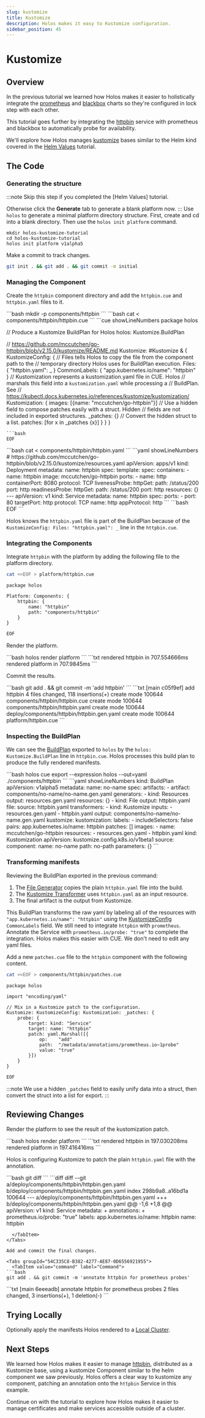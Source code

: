 ```yaml
---
slug: kustomize
title: Kustomize
description: Holos makes it easy to Kustomize configuration.
sidebar_position: 45
---
```



# Kustomize

## Overview

In the previous tutorial we learned how Holos makes it easier to holistically
integrate the [prometheus] and [blackbox] charts so they're configured in lock
step with each other.

This tutorial goes further by integrating the [httpbin] service with prometheus
and blackbox to automatically probe for availability.

We'll explore how Holos manages [kustomize] bases similar to the Helm kind
covered in the [Helm Values] tutorial.

## The Code

### Generating the structure

<Tabs>
  <TabItem value="optional" label="Optional">
:::note Skip this step if you completed the [Helm Values] tutorial.

Otherwise click the **Generate** tab to generate a blank platform now.
:::
  </TabItem>
  <TabItem value="generate" label="Generate">
Use `holos` to generate a minimal platform directory structure.  First, create
and cd into a blank directory. Then use the `holos init platform` command.

```shell
mkdir holos-kustomize-tutorial
cd holos-kustomize-tutorial
holos init platform v1alpha5
```

Make a commit to track changes.

```bash
git init . && git add . && git commit -m initial
```

  </TabItem>
</Tabs>

### Managing the Component

Create the `httpbin` component directory and add the `httpbin.cue` and
`httpbin.yaml` files to it.

<Tabs groupId="800C3AE7-E7F8-4AFC-ABF1-6AFECD945958">
  <TabItem value="setup" label="Setup">
```bash
mkdir -p components/httpbin
```
  </TabItem>
  <TabItem value="components/httpbin/httpbin.cue" label="httpbin.cue">
```bash
cat <<EOF > components/httpbin/httpbin.cue
```
```cue showLineNumbers
package holos

// Produce a Kustomize BuildPlan for Holos
holos: Kustomize.BuildPlan

// https://github.com/mccutchen/go-httpbin/blob/v2.15.0/kustomize/README.md
Kustomize: #Kustomize & {
	KustomizeConfig: {
		// Files tells Holos to copy the file from the component path to the
		// temporary directory Holos uses for BuildPlan execution.
		Files: {
			"httpbin.yaml": _
		}
		CommonLabels: {
			"app.kubernetes.io/name": "httpbin"
		}
		// Kustomization represents a kustomization.yaml file in CUE.  Holos
		// marshals this field into a `kustomization.yaml` while processing a
		// BuildPlan.  See
		// https://kubectl.docs.kubernetes.io/references/kustomize/kustomization/
		Kustomization: {
			images: [{name: "mccutchen/go-httpbin"}]
			// Use a hidden field to compose patches easily with a struct.  Hidden
			// fields are not included in exported structures.
			_patches: {}
			// Convert the hidden struct to a list.
			patches: [for x in _patches {x}]
		}
	}
}
```
```bash
EOF
```
  </TabItem>
  <TabItem value="components/httpbin/httpbin.yaml" label="httpbin.yaml">
```bash
cat <<EOF > components/httpbin/httpbin.yaml
```
```yaml showLineNumbers
# https://github.com/mccutchen/go-httpbin/blob/v2.15.0/kustomize/resources.yaml
apiVersion: apps/v1
kind: Deployment
metadata:
  name: httpbin
spec:
  template:
    spec:
      containers:
        - name: httpbin
          image: mccutchen/go-httpbin
          ports:
            - name: http
              containerPort: 8080
              protocol: TCP
          livenessProbe:
            httpGet:
              path: /status/200
              port: http
          readinessProbe:
            httpGet:
              path: /status/200
              port: http
          resources: {}
---
apiVersion: v1
kind: Service
metadata:
  name: httpbin
spec:
  ports:
    - port: 80
      targetPort: http
      protocol: TCP
      name: http
      appProtocol: http
```
```bash
EOF
```
  </TabItem>
</Tabs>

Holos knows the `httpbin.yaml` file is part of the BuildPlan because of the
`KustomizeConfig: Files: "httpbin.yaml": _` line in the `httpbin.cue`.

### Integrating the Components

Integrate `httpbin` with the platform by adding the following file to the
platform directory.

```bash
cat <<EOF > platform/httpbin.cue
```
```cue showLineNumbers
package holos

Platform: Components: {
	httpbin: {
		name: "httpbin"
		path: "components/httpbin"
	}
}
```
```bash
EOF
```

Render the platform.

<Tabs groupId="B120D5D1-0EAB-41E0-AD21-15526EBDD53D">
  <TabItem value="command" label="Command">
```bash
holos render platform
```
  </TabItem>
  <TabItem value="output" label="Output">
```txt
rendered httpbin in 707.554666ms
rendered platform in 707.9845ms
```
  </TabItem>
</Tabs>

Commit the results.

<Tabs groupId="446CC550-A634-45C0-BEC7-992E5C56D4FA">
  <TabItem value="command" label="Command">
```bash
git add . && git commit -m 'add httpbin'
```
  </TabItem>
  <TabItem value="output" label="Output">
```txt
[main c05f9ef] add httpbin
 4 files changed, 118 insertions(+)
 create mode 100644 components/httpbin/httpbin.cue
 create mode 100644 components/httpbin/httpbin.yaml
 create mode 100644 deploy/components/httpbin/httpbin.gen.yaml
 create mode 100644 platform/httpbin.cue
```
  </TabItem>
</Tabs>

### Inspecting the BuildPlan

We can see the [BuildPlan] exported to `holos` by the `holos:
Kustomize.BuildPlan` line in `httpbin.cue`.  Holos processes this build plan to
produce the fully rendered manifests.

<Tabs groupId="DD697D65-5BEC-4B92-BB33-59BE4FEC112F">
  <TabItem value="command" label="Command">
```bash
holos cue export --expression holos --out=yaml ./components/httpbin
```
  </TabItem>
  <TabItem value="output" label="Output">
```yaml showLineNumbers
kind: BuildPlan
apiVersion: v1alpha5
metadata:
  name: no-name
spec:
  artifacts:
    - artifact: components/no-name/no-name.gen.yaml
      generators:
        - kind: Resources
          output: resources.gen.yaml
          resources: {}
        - kind: File
          output: httpbin.yaml
          file:
            source: httpbin.yaml
      transformers:
        - kind: Kustomize
          inputs:
            - resources.gen.yaml
            - httpbin.yaml
          output: components/no-name/no-name.gen.yaml
          kustomize:
            kustomization:
              labels:
                - includeSelectors: false
                  pairs:
                    app.kubernetes.io/name: httpbin
              patches: []
              images:
                - name: mccutchen/go-httpbin
              resources:
                - resources.gen.yaml
                - httpbin.yaml
              kind: Kustomization
              apiVersion: kustomize.config.k8s.io/v1beta1
source:
  component:
    name: no-name
    path: no-path
    parameters: {}
```
  </TabItem>
</Tabs>

### Transforming manifests

Reviewing the BuildPlan exported in the previous command:

1. The [File Generator] copies the plain `httpbin.yaml` file into the build.
2. The [Kustomize Transformer] uses `httpbin.yaml` as an input resource.
3. The final artifact is the output from Kustomize.

This BuildPlan transforms the raw yaml by labeling all of the resources with
`"app.kubernetes.io/name": "httpbin"` using the [KustomizeConfig] `CommonLabels`
field.  We still need to integrate `httpbin` with `prometheus`.   Annotate the
Service with `prometheus.io/probe: "true"` to complete the integration.  Holos
makes this easier with CUE.  We don't need to edit any yaml files.

Add a new `patches.cue` file to the `httpbin` component with the following
content.

```bash
cat <<EOF > components/httpbin/patches.cue
```
```cue showLineNumbers
package holos

import "encoding/yaml"

// Mix in a Kustomize patch to the configuration.
Kustomize: KustomizeConfig: Kustomization: _patches: {
	probe: {
		target: kind: "Service"
		target: name: "httpbin"
		patch: yaml.Marshal([{
			op:    "add"
			path:  "/metadata/annotations/prometheus.io~1probe"
			value: "true"
		}])
	}
}
```
```bash
EOF
```

:::note
We use a hidden `_patches` field to easily unify data into a struct, then
convert the struct into a list for export.
:::

## Reviewing Changes

Render the platform to see the result of the kustomization patch.

<Tabs groupId="5D1812DD-8E7B-4F97-B349-275214F38B6E">
  <TabItem value="command" label="Command">
```bash
holos render platform
```
  </TabItem>
  <TabItem value="output" label="Output">
```txt
rendered httpbin in 197.030208ms
rendered platform in 197.416416ms
```
  </TabItem>
</Tabs>

Holos is configuring Kustomize to patch the plain `httpbin.yaml` file with the
annotation.

<Tabs groupId="3D80279E-8EDE-4B3E-9269-50F5D1C1CA42">
  <TabItem value="command" label="Command">
```bash
git diff
```
  </TabItem>
  <TabItem value="output" label="Output">
```diff
diff --git a/deploy/components/httpbin/httpbin.gen.yaml b/deploy/components/httpbin/httpbin.gen.yaml
index 298b9a8..a16bd1a 100644
--- a/deploy/components/httpbin/httpbin.gen.yaml
+++ b/deploy/components/httpbin/httpbin.gen.yaml
@@ -1,6 +1,8 @@
 apiVersion: v1
 kind: Service
 metadata:
+  annotations:
+    prometheus.io/probe: "true"
   labels:
     app.kubernetes.io/name: httpbin
   name: httpbin

```
  </TabItem>
</Tabs>

Add and commit the final changes.

<Tabs groupId="54C335C8-B382-4277-AE87-0D6556921955">
  <TabItem value="command" label="Command">
```bash
git add . && git commit -m 'annotate httpbin for prometheus probes'
```
  </TabItem>
  <TabItem value="output" label="Output">
```txt
[main 6eeeadb] annotate httpbin for prometheus probes
 2 files changed, 3 insertions(+), 1 deletion(-)
```
  </TabItem>
</Tabs>

## Trying Locally

Optionally apply the manifests Holos rendered to a [Local Cluster].

## Next Steps

We learned how Holos makes it easier to manage [httpbin], distributed as a
Kustomize base, using a kustomize Component similar to the helm component we saw
previously.  Holos offers a clear way to kustomize any component, patching an
annotation onto the `httpbin` Service in this example.

Continue on with the tutorial to explore how Holos makes it easier to manage
certificates and make services accessible outside of a cluster.

[httpbin]: https://github.com/mccutchen/go-httpbin/tree/v2.15.0
[prometheus]: https://github.com/prometheus-community/helm-charts/tree/prometheus-25.27.0/charts/prometheus
[blackbox]: https://github.com/prometheus-community/helm-charts/tree/prometheus-blackbox-exporter-9.0.1/charts/prometheus-blackbox-exporter
[kustomize]: https://kubectl.docs.kubernetes.io/references/kustomize/kustomization/

[Helm Values]: ./helm-values.mdx
[File Generator]: ../api/core.md#File
[Kustomize Transformer]: ../api/core.md#Kustomize
[BuildPlan]: ../api/core.md#BuildPlan
[KustomizeConfig]: ../api/author.md#KustomizeConfig
[Local Cluster]: ../topics/local-cluster.mdx
